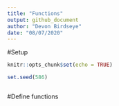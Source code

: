 ```yaml
---
title: "Functions"
output: github_document
author: "Devon Birdseye"
date: "08/07/2020"
---
```


#Setup
```r
knitr::opts_chunk$set(echo = TRUE)
```
```r
set.seed(586)
```
```r

```
#Define functions

